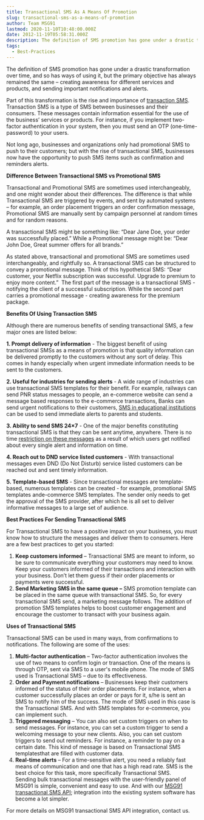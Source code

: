 ```yaml
---
title: Transactional SMS As A Means Of Promotion
slug: transactional-sms-as-a-means-of-promotion
author: Team MSG91
lastmod: 2020-11-10T10:48:00.000Z
date: 2012-11-19T05:58:31.000Z
description: The definition of SMS promotion has gone under a drastic transformation over time, and so has ways of using it, but the primary objective has always remained the same – creating awareness for different services and products, and sending important notifications and alerts.
tags:
  - Best-Practices
---
```


The definition of SMS promotion has gone under a drastic transformation over time, and so has ways of using it, but the primary objective has always remained the same – creating awareness for different services and products, and sending important notifications and alerts.

Part of this transformation is the rise and importance of [transaction SMS](https://msg91.com/transactional-sms/). Transaction SMS is a type of SMS between businesses and their consumers. These messages contain information essential for the use of the business’ services or products. For instance, if you implement two-factor authentication in your system, then you must send an OTP (one-time-password) to your users.   
  
Not long ago, businesses and organizations only had promotional SMS to push to their customers; but with the rise of transactional SMS, businesses now have the opportunity to push SMS items such as confirmation and reminders alerts.

**Difference Between Transactional SMS vs Promotional SMS**

Transactional and Promotional SMS are sometimes used interchangeably, and one might wonder about their differences. The difference is that while Transactional SMS are triggered by events, and sent by automated systems – for example, an order placement triggers an order confirmation message, Promotional SMS are manually sent by campaign personnel at random times and for random reasons.

A transactional SMS might be something like: “Dear Jane Doe, your order was successfully placed.” While a Promotional message might be: “Dear John Doe, Great summer offers for all brands.”

As stated above, transactional and promotional SMS are sometimes used interchangeably, and rightfully so. A transactional SMS can be structured to convey a promotional message. Think of this hypothetical SMS: “Dear customer, your Netflix subscription was successful. Upgrade to premium to enjoy more content.”  The first part of the message is a transactional SMS - notifying the client of a successful subscription. While the second part carries a promotional message - creating awareness for the premium package.

**Benefits Of Using Transaction SMS**

Although there are numerous benefits of sending transactional SMS, a few major ones are listed below:

**1. Prompt delivery of information** - The biggest benefit of using transactional SMSs as a means of promotion is that quality information can be delivered promptly to the customers without any sort of delay. This comes in handy especially when urgent immediate information needs to be sent to the customers.

**2. Useful for industries for sending alerts** - A wide range of industries can use transactional SMS templates for their benefit. For example, railways can send PNR status messages to people, an e-commerce website can send a message based responses to the e-commerce transactions, Banks can send urgent notifications to their customers, [SMS in educational institutions](https://msg91.com/guide/fusion-of-sms-marketing-with-education-industry/) can be used to send immediate alerts to parents and students.

**3. Ability to send SMS 24×7** - One of the major benefits constituting transactional SMS is that they can be sent anytime, anywhere. There is no time [restriction on these messages](https://msg91.com/guide/restrictions-on-sms-mms-in-india/) as a result of which users get notified about every single alert and information on time.

**4. Reach out to DND service listed customers** - With transactional messages even DND (Do Not Disturb) service listed customers can be reached out and sent timely information.

**5. Template-based SMS** - Since transactional messages are template-based, numerous templates can be created - for example, promotional SMS templates ande-commerce SMS templates. The sender only needs to get the approval of the SMS provider, after which he is all set to deliver informative messages to a large set of audience.

**Best Practices For Sending Transactional SMS**

For Transactional SMS to have a positive impact on your business, you must know how to structure the messages and deliver them to consumers. Here are a few best practices to get you started:

1. **Keep customers informed** – Transactional SMS are meant to inform, so be sure to communicate everything your customers may need to know. Keep your customers informed of their transactions and interaction with your business. Don’t let them guess if their order placements or payments were successful.
2. **Send Marketing SMS in the same queue –** SMS promotion template can be placed in the same queue with transactional SMS. So, for every transactional SMS send, a marketing message follows. The addition of promotion SMS templates helps to boost customer engagement and encourage the customer to transact with your business again.

**Uses of Transactional SMS**

Transactional SMS can be used in many ways, from confirmations to notifications. The following are some of the uses:

1. **Multi-factor authentication** – Two-factor authentication involves the use of two means to confirm login or transaction. One of the means is through OTP, sent via SMS to a user's mobile phone. The mode of SMS used is Transactional SMS – due to its effectiveness.
2. **Order and Payment notifications** – Businesses keep their customers informed of the status of their order placements. For instance, when a customer successfully places an order or pays for it, s/he is sent an SMS to notify him of the success. The mode of SMS used in this case is the Transactional SMS. And with SMS templates for e-commerce, you can implement such.
3. **Triggered messaging** – You can also set custom triggers on when to send messages. For instance, you can set a custom trigger to send a welcoming message to your new clients. Also, you can set custom triggers to send out reminders. For instance, a reminder to pay on a certain date. This kind of message is based on Transactional SMS templatesthat are filled with customer data.
4. **Real-time alerts** – For a time-sensitive alert, you need a reliably fast means of communication and one that has a high read rate. SMS is the best choice for this task, more specifically Transactional SMS.  
Sending bulk transactional messages with the user-friendly panel of MSG91 is simple, convenient and easy to use. And with our [MSG91 transactional SMS API](https://msg91.com/transactional-sms/); integration into the existing system software has become a lot simpler.

For more details on MSG91 transactional SMS API integration, contact us.

